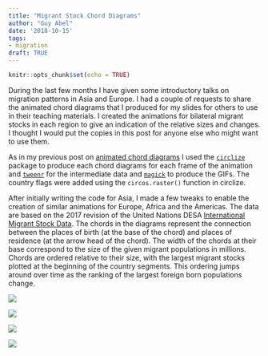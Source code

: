 ```yaml
---
title: "Migrant Stock Chord Diagrams"
author: "Guy Abel"
date: '2018-10-15'
tags:
- migration
draft: TRUE
---
```


```r
knitr::opts_chunk$set(echo = TRUE)
```

During the last few months I have given some introductory talks on migration patterns in Asia and Europe. I had a couple of requests to share the animated chord diagrams that I produced for my slides for others to use in their teaching materials. I created the animations for bilateral migrant stocks in each region to give an indication of the relative sizes and changes. I thought I would put the copies in this post for anyone else who might want to use them. 

As in my previous post on [animated chord diagrams](http://guyabel.com/post/animated-directional-chord-diagrams/) I used the [`circlize`](https://cran.r-project.org/web/packages/circlize/index.html) package to produce each chord diagrams for each frame of the animation and [`tweenr`](https://cran.r-project.org/web/packages/tweenr/index.html) for the intermediate data and [`magick`](https://cran.r-project.org/web/packages/magick/index.html) to produce the GIFs. The country flags were added using the `circos.raster()` function in circlize. 

After initially writing the code for Asia, I made a few tweaks to enable the creation of similar animations for Europe, Africa and the Americas. The data are based on the 2017 revision of the United Nations DESA [International Migrant Stock Data](http://www.un.org/en/development/desa/population/migration/data/estimates2/estimates17.shtml). The chords in the diagrams represent the connection between the places of birth (at the base of the chord) and places of residence (at the arrow head of the chord). The width of the chords at their base correspond to the size of the given migrant populations in millions. Chords are ordered relative to their size, with the largest migrant stocks plotted at the beginning of the country segments. This ordering jumps around over time as the ranking of the largest foreign born populations change.



![ ](/img/abel-asia-ani10.gif)

![ ](/img/abel-europe-ani10.gif)

![ ](/img/abel-africa-ani10.gif)

![ ](/img/abel-americas-ani10.gif)





